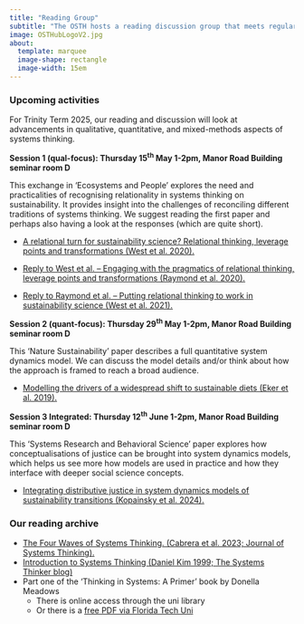 ```yaml
---
title: "Reading Group"
subtitle: "The OSTH hosts a reading discussion group that meets regularly during Oxford term time."
image: OSTHubLogoV2.jpg
about:
  template: marquee
  image-shape: rectangle
  image-width: 15em
---
```


### Upcoming activities

For Trinity Term 2025, our reading and discussion will look at advancements in qualitative, quantitative, and mixed-methods aspects of systems thinking.

**Session 1 (qual-focus): Thursday 15^th^ May 1-2pm, Manor Road Building seminar room D**

This exchange in ‘Ecosystems and People’ explores the need and practicalities of recognising relationality in systems thinking on sustainability. It provides insight into the challenges of reconciling different traditions of systems thinking. We suggest reading the first paper and perhaps also having a look at the responses (which are quite short).

-   [[A relational turn for sustainability science? Relational thinking, leverage points and transformations (West et al. 2020).]{.underline}](https://www.tandfonline.com/doi/full/10.1080/26395916.2020.1814417#abstract "https://www.tandfonline.com/doi/full/10.1080/26395916.2020.1814417#abstract")

-   [[Reply to West et al. – Engaging with the pragmatics of relational thinking, leverage points and transformations (Raymond et al. 2020).]{.underline}](https://www.tandfonline.com/doi/full/10.1080/26395916.2020.1867645#abstract "https://www.tandfonline.com/doi/full/10.1080/26395916.2020.1867645#abstract")

-   [[Reply to Raymond et al. – Putting relational thinking to work in sustainability science (West et al. 2021).]{.underline}](https://www.tandfonline.com/doi/full/10.1080/26395916.2021.1898477#d1e319 "https://www.tandfonline.com/doi/full/10.1080/26395916.2021.1898477#d1e319")

**Session 2 (quant-focus): Thursday 29^th^ May 1-2pm, Manor Road Building seminar room D**

This 'Nature Sustainability' paper describes a full quantitative system dynamics model. We can discuss the model details and/or think about how the approach is framed to reach a broad audience.

-   [[Modelling the drivers of a widespread shift to sustainable diets (Eker et al. 2019).]{.underline}](https://www.nature.com/articles/s41893-019-0331-1 "https://www.nature.com/articles/s41893-019-0331-1")

**Session 3 Integrated: Thursday 12^th^ June 1-2pm, Manor Road Building seminar room D**

This 'Systems Research and Behavioral Science' paper explores how conceptualisations of justice can be brought into system dynamics models, which helps us see more how models are used in practice and how they interface with deeper social science concepts.

-   [[Integrating distributive justice in system dynamics models of sustainability transitions (Kopainsky et al. 2024).]{.underline}](https://onlinelibrary.wiley.com/doi/10.1002/sres.3038 "https://onlinelibrary.wiley.com/doi/10.1002/sres.3038")

### Our reading archive

-   [The Four Waves of Systems Thinking. (Cabrera et al. 2023; Journal of Systems Thinking).](https://www.scienceopen.com/hosted-document?doi=10.54120/jost.000051)
-   [Introduction to Systems Thinking (Daniel Kim 1999; The Systems Thinker blog)](https://thesystemsthinker.com/introduction-to-systems-thinking/)
-   Part one of the ‘Thinking in Systems: A Primer’ book by Donella Meadows
    -   There is online access through the uni library
    -   Or there is a [free PDF via Florida Tech Uni](https://research.fit.edu/media/site-specific/researchfitedu/coast-climate-adaptation-library/climate-communications/psychology-amp-behavior/Meadows-2008.-Thinking-in-Systems.pdf)
